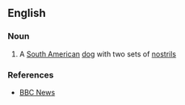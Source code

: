 ==English==

===Noun===
{{en-noun|head=[[double]]-[[nose]]d [[Andean]] [[tiger]] [[hound]]}}

# A [[South American]] [[dog]] with two sets of [[nostril]]s

===References===
* [http://news.bbc.co.uk/1/hi/uk/6940289.stm BBC News]